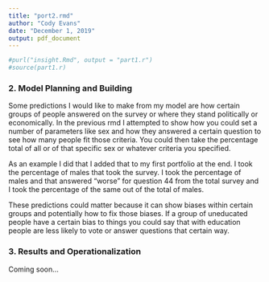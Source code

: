 ```yaml
---
title: "port2.rmd"
author: "Cody Evans"
date: "December 1, 2019"
output: pdf_document
---
```


```r

#purl("insight.Rmd", output = "part1.r")
#source(part1.r)
```

### 2. Model Planning and Building

Some predictions I would like to make from my model are how certain groups of people answered on the survey or where they stand politically or economically. In the previous rmd I attempted to show how you could set a number of parameters like sex and how they answered a certain question to see how many people fit those criteria. You could then take the percentage total of all or of that specific sex or whatever criteria you specified.

As an example I did that I added that to my first portfolio at the end. I took the percentage of males that took the survey. I took the percentage of males and that answered "worse" for question 44 from the total survey and I took the percentage of the same out of the total of males.

These predictions could matter because it can show biases within certain groups and potentially how to fix those biases. If a group of uneducated people have a certain bias to things you could say that with education people are less likely to vote or answer questions that certain way.

### 3. Results and Operationalization

Coming soon...
